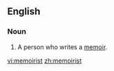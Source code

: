 ==English==

===Noun===
{{en-noun}}

# A person who writes a [[memoir]].

[[vi:memoirist]]
[[zh:memoirist]]